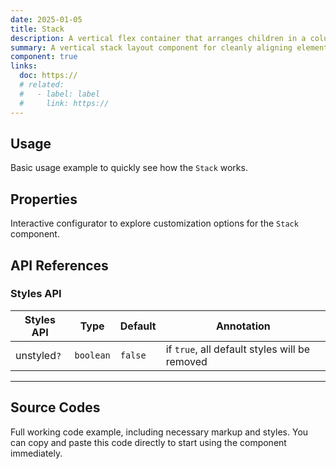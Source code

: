 ```yaml
---
date: 2025-01-05
title: Stack
description: A vertical flex container that arranges children in a column with consistent spacing. Ideal for vertical layouts.
summary: A vertical stack layout component for cleanly aligning elements with spacing.
component: true
links:
  doc: https://
  # related:
  #   - label: label
  #     link: https://
---
```


## Usage

Basic usage example to quickly see how the `Stack` works.

<StackDemosUsage />

## Properties

Interactive configurator to explore customization options for the `Stack` component.

<StackDemosConfigurator />

## API References

### Styles API

| Styles API  | Type      | Default | Annotation                                    |
| ----------- | --------- | ------- | --------------------------------------------- |
| unstyled`?` | `boolean` | `false` | if `true`, all default styles will be removed |

---

## Source Codes

Full working code example, including necessary markup and styles.
You can copy and paste this code directly to start using the component immediately.

<SourceCodes name="stack" />
